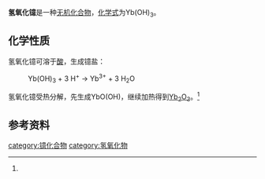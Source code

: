 {{chembox
| verifiedrevid = 
|   Name = 氢氧化镱
|   ImageFile = Ytterbium hydroxide.jpg
|   ImageName = 
|   OtherNames =
|   IUPACName = 
| Section1 = {{Chembox Identifiers
|   ChemSpiderID_Ref = {{chemspidercite|correct|chemspider}}
| ChemSpiderID = 
| PubChem = 
| InChI =
| InChIKey =
| SMILES = 
| StdInChI_Ref = {{stdinchicite|correct|chemspider}}
| StdInChI =
| StdInChIKey_Ref = {{stdinchicite|correct|chemspider}}
| StdInChIKey = 
| CASNo = 16469-20-8
| CASNo_Ref = {{Cascite|correct|CAS}}
  }}
| Section2 = {{Chembox Properties
|   Formula = Yb(OH)<sub>3</sub>
|   MolarMass = 224.078
|   Appearance = 白色固体<ref name=wj>《无机化学丛书》. 第七卷 钪 稀土元素. 易宪武 等主编. 科学出版社. P<sub>168~171</sub>. (2)氢氧化物</ref>
|   Density = 
|   MeltingPt = 
|   BoilingPt = 
|   Solubility = 
|   Solvent =
|   SolubleOther = 
  }}
| Section7 = {{Chembox Hazards
|  EUHazardSymbol =
|  RPhrases =
|  SPhrases =
|  FlashPt = 
|  pKa = 
|  pKb = 
|  EUClass =
|  EUIndex = 
|  MainHazards = 
|  NFPA-H = 
|  NFPA-F = 
|  NFPA-R = 
|  NFPA-O = 
|  RSPhrases = 
|  Autoignition = 
|  ExploLimits = 
|  PEL = 
  }}
| Section8 = {{Chembox Related
|   Function = 
|   OtherFunctn = 
|   OtherAnions = [[氧化镱|氧化镱]]
|   OtherCations = [[氢氧化铥|氢氧化铥]]<br />[[氢氧化镥|氢氧化镥]]
|   OtherCpds = 
  }}
}}
'''氢氧化镱'''是一种[[无机化合物|无机化合物]]，[[化学式|化学式]]为Yb(OH)<sub>3</sub>。
==化学性质==
氢氧化镱可溶于[[酸|酸]]，生成镱盐：
: Yb(OH)<sub>3</sub> + 3 H<sup>+</sup> → Yb<sup>3+</sup> + 3 H<sub>2</sub>O
氢氧化镱受热分解，先生成YbO(OH)，继续加热得到[[氧化镱|Yb<sub>2</sub>O<sub>3</sub>]]。<ref name=wj />
==参考资料==
{{reflist}}

{{氢氧化物}}

[[category:镱化合物|category:镱化合物]]
[[category:氢氧化物|category:氢氧化物]]